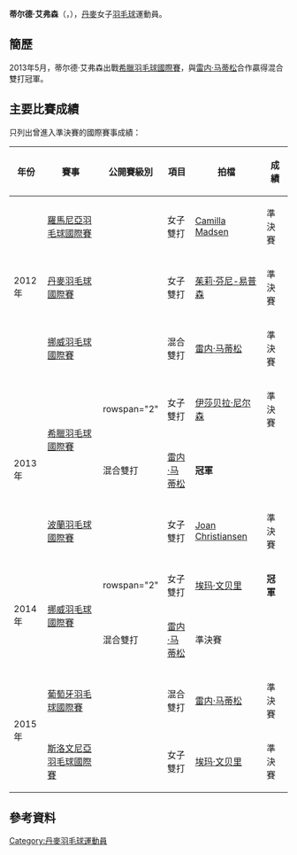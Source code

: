 {{noteTA|G1=Badminton}}
{{Infobox 羽球選手
| playername              = 蒂尔德·艾弗森<br/>{{lang|da|Tilde Iversen}}
| image                   = 
| size                    = 
| caption                 = 
| birth_name              = 
| date_of_birth           = {{birth_date_and_age|1990|6|19}}
| place_of_birth          = 
| height                  = 
| weight                  = 
| event                   = 女子雙打、混合雙打
| country                 = {{DEN}}
| years_started           = 
| handedness              = 
| coach                   = 
| highest_ranking         = 第107位（混雙-[[雷内·马蒂松|马蒂松]]）
| date_of_highest_ranking = 2013年10月24日<ref name="ranking">[http://bwfcontent.tournamentsoftware.com/ranking/player.aspx?id=9049&player=284072 BWF World Ranking - Ranking of Tilde IVERSEN (62525)]{{en}}</ref>
| current_ranking         = 第178位（女雙-[[埃玛·文贝里|埃玛·文贝里]]）<br/>第221位（混雙-[[雷内·马蒂松|马蒂松]]）
| date_of_current_ranking = 2015年5月21日<ref>[http://bwfcontent.tournamentsoftware.com/ranking/category.aspx?id=9049&category=475 BWF World Ranking - BWF世界排名榜 (5/21/2015) - Women's doubles]{{en}}</ref><ref>[http://bwfcontent.tournamentsoftware.com/ranking/category.aspx?id=9049&category=476 BWF World Ranking - BWF世界排名榜 (5/21/2015) - Mixed doubles]{{en}}</ref>
| played                  = 17勝–11負（女雙）<br/>18勝–10負（混雙）
| titles                  = 
| bwf_profile             = 53305832-2204-40BF-AFFD-15B64AFC4CE8
| bwf_id                  = 62525
| updated                 = 2015年5月23日
}}
{{MedalTableTop}}
{{MedalSport | 女子[[羽毛球|羽毛球]]}}
{{MedalCountry | {{DEN}}}}
{{MedalBottom}}
'''蒂尔德·艾弗森'''（{{lang-da|'''Tilde Iversen'''}}，{{bd|1990年|6月19日|}}），[[丹麥|丹麥]]女子[[羽毛球|羽毛球]]運動員。

==簡歷==
2013年5月，蒂尔德·艾弗森出戰[[2013年希臘羽毛球國際賽|希臘羽毛球國際賽]]，與[[雷内·马蒂松|雷内·马蒂松]]合作贏得混合雙打冠軍。

==主要比賽成績==
只列出曾進入準決賽的國際賽事成績：
{| class=wikitable style="text-align:center; font-size:small;" 
!width="50"|年份
!width="180"|賽事
!width="80"|公開賽級別
!width="60"|項目
!width="140"|拍檔
!width="50"|成績
|-
!rowspan="3"|2012年
|[[2012年羅馬尼亞羽毛球國際賽|羅馬尼亞羽毛球國際賽]]
|{{BWFIS}}
|女子雙打
|[[Camilla_Madsen|Camilla Madsen]]
|bgcolor="#b8860b"|準決賽
|-
|[[2012年丹麥羽毛球國際賽|丹麥羽毛球國際賽]]
|{{BWFIC}}
|女子雙打
|[[茱莉·芬尼-易普森|茱莉·芬尼-易普森]]
|bgcolor="#b8860b"|準決賽
|-
|[[2012年挪威羽毛球國際賽|挪威羽毛球國際賽]]
|{{BWFIC}}
|混合雙打
|[[雷内·马蒂松|雷内·马蒂松]]
|bgcolor="#b8860b"|準決賽
|-
!rowspan="3"|2013年
|rowspan="2"|[[2013年希臘羽毛球國際賽|希臘羽毛球國際賽]]
|rowspan="2" {{BWFIS}}
|女子雙打
|[[伊莎贝拉·尼尔森|伊莎贝拉·尼尔森]]
|bgcolor="#b8860b"|準決賽
|-
|混合雙打
|[[雷内·马蒂松|雷内·马蒂松]]
|bgcolor="gold"|'''冠軍'''
|-
|[[2013年波蘭羽毛球國際賽|波蘭羽毛球國際賽]]
|{{BWFIS}}
|女子雙打
|[[Joan_Christiansen|Joan Christiansen]]
|bgcolor="#b8860b"|準決賽
|-
!rowspan="2"|2014年
|rowspan="2"|[[2014年挪威羽毛球國際賽|挪威羽毛球國際賽]]
|rowspan="2" {{BWFIS}}
|女子雙打
|{{flagicon|SWE}} [[埃玛·文贝里|埃玛·文贝里]]
|bgcolor="gold"|'''冠軍'''
|-
|混合雙打
|[[雷内·马蒂松|雷内·马蒂松]]
|bgcolor="#b8860b"|準決賽
|-
!rowspan="2"|2015年
|[[2015年葡萄牙羽毛球國際賽|葡萄牙羽毛球國際賽]]
|{{BWFIS}}
|混合雙打
|[[雷内·马蒂松|雷内·马蒂松]]
|bgcolor="#b8860b"|準決賽
|-
|[[2015年斯洛文尼亞羽毛球國際賽|斯洛文尼亞羽毛球國際賽]]
|{{BWFIS}}
|女子雙打
|{{flagicon|SWE}} [[埃玛·文贝里|埃玛·文贝里]]
|bgcolor="#b8860b"|準決賽
|}
{{BWF賽事級別索引}}

==參考資料==
{{Reflist}}

{{DEFAULTSORT:Iversen, Tilde}}
[[Category:丹麥羽毛球運動員|Category:丹麥羽毛球運動員]]